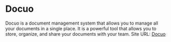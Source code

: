 # Docuo 

Docuo is a document management system that allows you to manage all your documents in a single place. It is a powerful tool that allows you to store, organize, and share your documents with your team.
Site URL: [Docuo](https://www.spreading.ai/)
